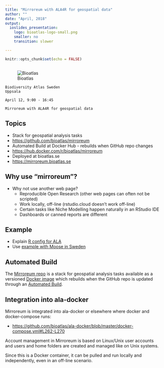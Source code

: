 ```yaml
---
title: "Mirroreum with ALA4R for geospatial data"
author: ""
date: "April, 2018"
output:
  ioslides_presentation:
    logo: bioatlas-logo-small.png
    smaller: no
    transition: slower

---
```


```r
knitr::opts_chunk$set(echo = FALSE)
```

##    

![Bioatlas](bioatlas-logo-small.png)

    Biodiversity Atlas Sweden 
    Uppsala
    
    April 12, 9:00 - 16:45
    
    Mirroreum with ALA4R for geospatial data

## Topics

* Stack for geospatial analysis tasks
* <https://github.com/bioatlas/mirroreum>
* Automated Build at Docker Hub - rebuilds when GitHub repo changes
* <https://hub.docker.com/r/bioatlas/mirroreum>
* Deployed at bioatlas.se
* <https://mirroreum.bioatlas.se>

## Why use "mirroreum"?

* Why not use another web page?
  - Reproducible Open Research (other web pages can often not be scripted)
  - Work locally, off-line (rstudio.cloud doesn't work off-line)
  - Certain tasks like Niche Modelling happen naturally in an RStudio IDE
  - Dashboards or canned reports are different

## Example

* Explain [R config for ALA](.Rprofile)
* Use [example with Moose in Sweden](geospatial_example.R)

## Automated Build

The [Mirroreum repo](https://github.com/bioatlas/mirroreum) is a stack for geospatial analysis tasks available as a versioned [Docker image](https://hub.docker.com/r/bioatlas/mirroreum) which rebuilds when the GitHub repo is updated through an [Automated Build](https://docs.docker.com/docker-hub/builds/).

## Integration into ala-docker

Mirroreum is integrated into ala-docker or elsewhere where docker and docker-compose runs:

* <https://github.com/bioatlas/ala-docker/blob/master/docker-compose.yml#L262-L270>

Account management in Mirroreum is based on Linux/Unix user accounts and users and home folders are created and managed like on Unix systems.

Since this is a Docker container, it can be pulled and run locally and independently, even in an off-line scenario.

